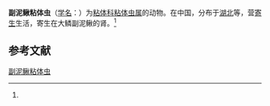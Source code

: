 {{Speciesbox
| name = 副泥鳅粘体虫
| status = 
| status_system = 
| image = 
| genus = Myxosoma
| species = paramisgurni
| authority = (Wu et Chen, 1987)<ref name='id9369'>{{cite web| url =http://www.bioinfo.cn/db05/BjdwSpecies.php?action=view&id=9369| title =副泥鳅粘体虫| work =《中国动物物种编目数据库》| publisher =中国科学院微生物研究所| author =中国科学院动物研究所| accessdate =2009-04-16| deadurl =yes| archiveurl =https://web.archive.org/web/20160305030849/http://www.bioinfo.cn/db05/BjdwSpecies.php?action=view&id=9369| archivedate =2016-03-05}}</ref>
}}

'''副泥鳅粘体虫'''（[[学名|学名]]：{{lang|la|''Myxosoma paramisgurni''}}）为[[粘体科|粘体科]][[粘体虫属|粘体虫属]]的动物。在中国，分布于[[湖北|湖北]]等，营[[寄生|寄生]]生活，寄生在大鳞副泥鳅的肾。<ref name='id9369'/>

== 参考文献 ==
{{reflist}}

{{Wikispecies|Myxosoma paramisgurni}}

[[Category:粘体虫属|副泥鳅粘体虫]]


{{Cnidarian-stub}}